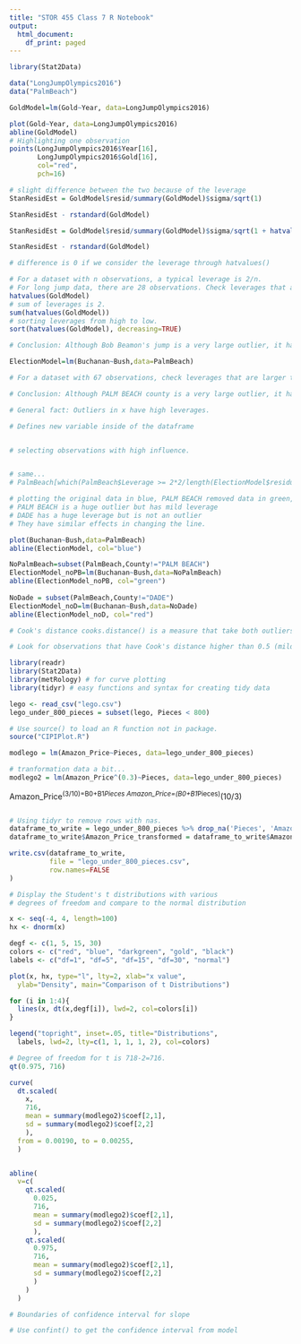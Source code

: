 ```yaml
---
title: "STOR 455 Class 7 R Notebook"
output:
  html_document:
    df_print: paged
---
```


```r
library(Stat2Data)

data("LongJumpOlympics2016")
data("PalmBeach")
```

```r
GoldModel=lm(Gold~Year, data=LongJumpOlympics2016)

plot(Gold~Year, data=LongJumpOlympics2016)
abline(GoldModel)
# Highlighting one observation
points(LongJumpOlympics2016$Year[16], 
       LongJumpOlympics2016$Gold[16], 
       col="red", 
       pch=16)
```

```r
# slight difference between the two because of the leverage
StanResidEst = GoldModel$resid/summary(GoldModel)$sigma/sqrt(1)

StanResidEst - rstandard(GoldModel)
```

```r
StanResidEst = GoldModel$resid/summary(GoldModel)$sigma/sqrt(1 + hatvalues(GoldModel))

StanResidEst - rstandard(GoldModel)

# difference is 0 if we consider the leverage through hatvalues()
```

```r
# For a dataset with n observations, a typical leverage is 2/n.
# For long jump data, there are 28 observations. Check leverages that are larger than 2 (mild) and 3 (large) times 2/28 for potential highly influential observations.
hatvalues(GoldModel)
# sum of leverages is 2.
sum(hatvalues(GoldModel))
# sorting leverages from high to low.
sort(hatvalues(GoldModel), decreasing=TRUE)

# Conclusion: Although Bob Beamon's jump is a very large outlier, it has a mild leverage and does not change the line by much.
```


```r
ElectionModel=lm(Buchanan~Bush,data=PalmBeach)

```

```r
# For a dataset with 67 observations, check leverages that are larger than 2 (mild) and 3 (large) times 2/67.

# Conclusion: Although PALM BEACH county is a very large outlier, it has only a mild leverage. However, DADE county has a huge leverage. 

# General fact: Outliers in x have high leverages.

# Defines new variable inside of the dataframe


# selecting observations with high influence.


# same... 
# PalmBeach[which(PalmBeach$Leverage >= 2*2/length(ElectionModel$residuals))]
```

```r
# plotting the original data in blue, PALM BEACH removed data in green, and DADE removed in red
# PALM BEACH is a huge outlier but has mild leverage
# DADE has a huge leverage but is not an outlier
# They have similar effects in changing the line. 

plot(Buchanan~Bush,data=PalmBeach)
abline(ElectionModel, col="blue")

NoPalmBeach=subset(PalmBeach,County!="PALM BEACH")
ElectionModel_noPB=lm(Buchanan~Bush,data=NoPalmBeach)
abline(ElectionModel_noPB, col="green")
 
NoDade = subset(PalmBeach,County!="DADE")
ElectionModel_noD=lm(Buchanan~Bush,data=NoDade)
abline(ElectionModel_noD, col="red")
```

```r
# Cook's distance cooks.distance() is a measure that take both outliers and high leverage observations into account on their effectss influencing the line.

# Look for observations that have Cook's distance higher than 0.5 (mild) and 1 (high).

```


```r
library(readr)
library(Stat2Data)
library(metRology) # for curve plotting
library(tidyr) # easy functions and syntax for creating tidy data

lego <- read_csv("lego.csv")
lego_under_800_pieces = subset(lego, Pieces < 800)

# Use source() to load an R function not in package.
source("CIPIPlot.R") 
```


```r
modlego = lm(Amazon_Price~Pieces, data=lego_under_800_pieces)
```


```r
# tranformation data a bit...
modlego2 = lm(Amazon_Price^(0.3)~Pieces, data=lego_under_800_pieces)

```
Amazon_Price^(3/10)=B0+B1*Pieces
Amazon_Price=(B0+B1*Pieces)^(10/3)

```r
```


```r
# Using tidyr to remove rows with nas.
dataframe_to_write = lego_under_800_pieces %>% drop_na('Pieces', 'Amazon_Price')
dataframe_to_write$Amazon_Price_transformed = dataframe_to_write$Amazon_Price^0.3

write.csv(dataframe_to_write, 
          file = "lego_under_800_pieces.csv", 
          row.names=FALSE
)
```


```r
# Display the Student's t distributions with various
# degrees of freedom and compare to the normal distribution

x <- seq(-4, 4, length=100)
hx <- dnorm(x)

degf <- c(1, 5, 15, 30)
colors <- c("red", "blue", "darkgreen", "gold", "black")
labels <- c("df=1", "df=5", "df=15", "df=30", "normal")

plot(x, hx, type="l", lty=2, xlab="x value",
  ylab="Density", main="Comparison of t Distributions")

for (i in 1:4){
  lines(x, dt(x,degf[i]), lwd=2, col=colors[i])
}

legend("topright", inset=.05, title="Distributions",
  labels, lwd=2, lty=c(1, 1, 1, 1, 2), col=colors)
```


```r
# Degree of freedom for t is 718-2=716.
qt(0.975, 716)

curve(
  dt.scaled(
    x, 
    716,
    mean = summary(modlego2)$coef[2,1],
    sd = summary(modlego2)$coef[2,2]
    ), 
  from = 0.00190, to = 0.00255,
  )


abline(
  v=c(
    qt.scaled(
      0.025, 
      716, 
      mean = summary(modlego2)$coef[2,1], 
      sd = summary(modlego2)$coef[2,2]
      ),
    qt.scaled(
      0.975, 
      716, 
      mean = summary(modlego2)$coef[2,1], 
      sd = summary(modlego2)$coef[2,2]
      )
    )
  )
```


```r
# Boundaries of confidence interval for slope
```


```r
# Use confint() to get the confidence interval from model
```
